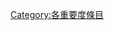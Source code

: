 {{catmore1|[[Wikipedia:漫畫專題|Wikipedia:漫畫專題]]}}
{{Articles by Importance|topic=漫畫|project=漫畫|format=TOC}}
{{Wikipedia category}}
{{emptycat}}
[[Category:各重要度條目|Category:各重要度條目]]